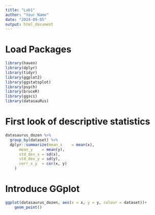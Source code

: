 ---
title: "Lab1"
author: "Your Name"
date: "2024-09-05"
output: html_document
---
# Load Packages
```{r}

library(haven)
library(dplyr)
library(tidyr)
library(ggplot2)
library(ggstatsplot)
library(psych)
library(bruceR)
library(ggsci)
library(datasauRus)

```

# First look of descriptive statistics 
```{r}

datasaurus_dozen %>% 
  group_by(dataset) %>%
  dplyr::summarize(mean_x    = mean(x),
      mean_y    = mean(y),
      std_dev_x = sd(x),
      std_dev_y = sd(y),
      corr_x_y  = cor(x, y)
    )


```

# Introduce GGplot
```{r}

ggplot(datasaurus_dozen, aes(x = x, y = y, colour = dataset))+
    geom_point()


```

